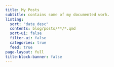 ```yaml
---
title: My Posts
subtitle: contains some of my documented work.
listing:
  sort: "date desc"
  contents: blog/posts/**/*.qmd
  sort-ui: false
  filter-ui: false
  categories: true
  feed: true
page-layout: full
title-block-banner: false
---
```


